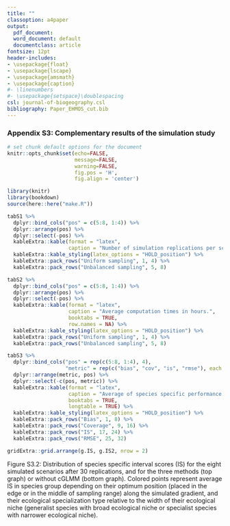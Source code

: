 ```yaml
---
title: ""
classoption: a4paper
output:
  pdf_document:
  word_document: default
  documentclass: article
fontsize: 12pt
header-includes:
- \usepackage{float}
- \usepackage{lscape}
- \usepackage{amsmath}
- \usepackage{caption}
#- \linenumbers
#- \usepackage{setspace}\doublespacing
csl: journal-of-biogeography.csl
bibliography: Paper_EHMOS_cut.bib
---
```


\def\figurename{Figure S}
\def\tablename{Table S3.}

### Appendix S3: Complementary results of the simulation study

```r
# set chunk default options for the document
knitr::opts_chunk$set(echo=FALSE, 
                      message=FALSE, 
                      warning=FALSE, 
                      fig.pos = 'H',
                      fig.align = 'center')

library(knitr)
library(bookdown)
source(here::here("make.R"))
```

```r
tabS1 %>%
  dplyr::bind_cols("pos" = c(5:8, 1:4)) %>%
  dplyr::arrange(pos) %>%
  dplyr::select(-pos) %>%
  kableExtra::kable(format = "latex",
                    caption = "Number of simulation replications per scenario that at least one model parameter had an R-hat higher than 1.1 after the maximum of iterations was reached", booktabs = TRUE) %>%
  kableExtra::kable_styling(latex_options = "HOLD_position") %>%
  kableExtra::pack_rows("Uniform sampling", 1, 4) %>%
  kableExtra::pack_rows("Unbalanced sampling", 5, 8)
```


```r
tabS2 %>%
  dplyr::bind_cols("pos" = c(5:8, 1:4)) %>%
  dplyr::arrange(pos) %>%
  dplyr::select(-pos) %>%
  kableExtra::kable(format = "latex",
                    caption = "Average computation times in hours.",
                    booktabs = TRUE,
                    row.names = NA) %>%
  kableExtra::kable_styling(latex_options = "HOLD_position") %>%
  kableExtra::pack_rows("Uniform sampling", 1, 4) %>%
  kableExtra::pack_rows("Unbalanced sampling", 5, 8)
```


```r
tabS3 %>%
  dplyr::bind_cols("pos" = rep(c(5:8, 1:4), 4),
                   "metric" = rep(c("bias", "cov", "is", "rmse"), each = 8)) %>%
  dplyr::arrange(metric, pos) %>%
  dplyr::select(-c(pos, metric)) %>%
  kableExtra::kable(format = "latex",
                    caption = "Average of species specific performance metrics for the eight simulated scenarios after 30 replications. Numbers in brackets represent standard deviations. ",
                    booktabs = TRUE,
                    longtable = TRUE) %>%
  kableExtra::kable_styling(latex_options = "HOLD_position") %>%
  kableExtra::pack_rows("Bias", 1, 8) %>%
  kableExtra::pack_rows("Coverage", 9, 16) %>%
  kableExtra::pack_rows("IS", 17, 24) %>%
  kableExtra::pack_rows("RMSE", 25, 32)
```


```r

gridExtra::grid.arrange(g.IS, g.IS2, nrow = 2)

```

Figure S3.2: Distribution of species specific interval scores (IS) for the eight simulated scenarios after 30 replications, and for the three methods (top graph) or without cGLMM (bottom graph). Colored points represent average IS in species group depending on their optimum position (placed in the edge or in the middle of sampling range) along the simulated gradient, and their ecological specialization type relative to the width of their ecological niche (generalist species with broad ecological niche or specialist species with narrower ecological niche).
